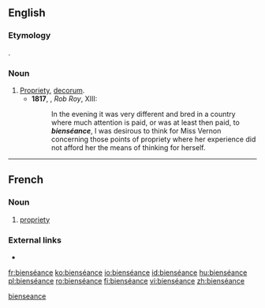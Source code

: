 ==English==

===Etymology===
{{bor|en|fr|bienséance}}.

===Noun===
{{en-noun|-}}

# [[propriety|Propriety]], [[decorum]].
#* '''1817''', {{w|Walter Scott}}, ''Rob Roy'', XIII:
#*: In the evening it was very different and bred in a country where much attention is paid, or was at least then paid, to '''''bienséance''''', I was desirous to think for Miss Vernon concerning those points of propriety where her experience did not afford her the means of thinking for herself.

[[Category:English terms spelled with É|bienseance]]

----

==French==

===Noun===
{{fr-noun|f}}

# [[propriety]]

===External links===
* {{R:TLFi}}

[[fr:bienséance]]
[[ko:bienséance]]
[[io:bienséance]]
[[id:bienséance]]
[[hu:bienséance]]
[[pl:bienséance]]
[[ro:bienséance]]
[[fi:bienséance]]
[[vi:bienséance]]
[[zh:bienséance]]